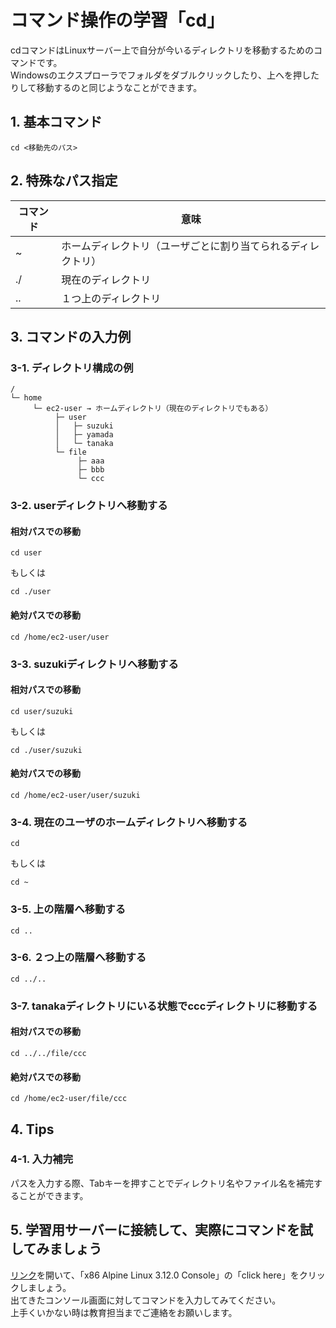 # コマンド操作の学習「cd」
cdコマンドはLinuxサーバー上で自分が今いるディレクトリを移動するためのコマンドです。  
Windowsのエクスプローラでフォルダをダブルクリックしたり、上へを押したりして移動するのと同じようなことができます。
## 1. 基本コマンド
```shell
cd <移動先のパス>
```
## 2. 特殊なパス指定
| コマンド | 意味                                                         |
| -------- | ------------------------------------------------------------ |
| ~        | ホームディレクトリ（ユーザごとに割り当てられるディレクトリ） |
| ./       | 現在のディレクトリ                                           |
| ..       | １つ上のディレクトリ                                         |
## 3. コマンドの入力例
### 3-1. ディレクトリ構成の例
```
/
└─ home
     └─ ec2-user → ホームディレクトリ（現在のディレクトリでもある）
          ├─ user
          │   ├─ suzuki
          │   ├─ yamada
          │   └─ tanaka
          └─ file
               ├─ aaa
               ├─ bbb
               └─ ccc
```
### 3-2. userディレクトリへ移動する
#### 相対パスでの移動
```shell
cd user
```
もしくは
```shell
cd ./user
```
#### 絶対パスでの移動
```shell
cd /home/ec2-user/user
```
### 3-3. suzukiディレクトリへ移動する
#### 相対パスでの移動
```shell
cd user/suzuki
```
もしくは
```shell
cd ./user/suzuki
```
#### 絶対パスでの移動
```shell
cd /home/ec2-user/user/suzuki
```
### 3-4. 現在のユーザのホームディレクトリへ移動する
```shell
cd
```
もしくは
```shell
cd ~
```
### 3-5. 上の階層へ移動する
```shell
cd ..
```
### 3-6. ２つ上の階層へ移動する
```shell
cd ../..
```
### 3-7. tanakaディレクトリにいる状態でcccディレクトリに移動する
#### 相対パスでの移動
```shell
cd ../../file/ccc
```
#### 絶対パスでの移動
```shell
cd /home/ec2-user/file/ccc
```
## 4. Tips
### 4-1. 入力補完
パスを入力する際、Tabキーを押すことでディレクトリ名やファイル名を補完することができます。

## 5. 学習用サーバーに接続して、実際にコマンドを試してみましょう
[リンク](https://bellard.org/jslinux/)を開いて、「x86 Alpine Linux 3.12.0 Console」の「click here」をクリックしましょう。  
出てきたコンソール画面に対してコマンドを入力してみてください。  
上手くいかない時は教育担当までご連絡をお願いします。